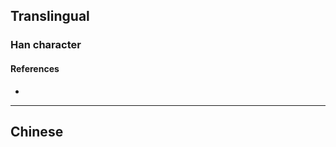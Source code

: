 {{also|檻}}
{{character info/new}}
==Translingual==

===Han character===
{{Han char|rn=75|rad=木|as=10|sn=14|four=|canj=DLIT|ids=⿰木监}}

====References====
* {{Han ref|kx=0546.251|hdz=21263.150|uh=69DB|ud=27099}}

----

==Chinese==
{{zh-see|檻}}